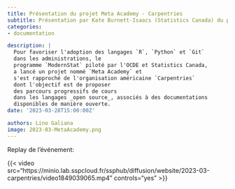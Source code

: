 ```yaml
---
title: Présentation du projet Meta Academy - Carpentries
subtitle: Présentation par Kate Burnett-Isaacs (Statistics Canada) du projet de documentation ouverte
categories:
- documentation

description: |
  Pour favoriser l'adoption des langages `R`, `Python` et `Git`
  dans les administrations, le
  programme `ModernStat` piloté par l'OCDE et Statistics Canada,
  a lancé un projet nommé `Meta Academy` et
  s'est rapproché de l'organisation américaine `Carpentries`
  dont l'objectif est de proposer
  des parcours progressifs de cours
  dans les langages _open source_, associés à des documentations
  disponibles de manière ouverte. 
date: '2023-03-28T15:00:00Z'

authors: Lino Galiana
image: 2023-03-MetaAcademy.png
---
```


Replay de l'événement: 

{{< video src="https://minio.lab.sspcloud.fr/ssphub/diffusion/website/2023-03-carpentries/video1849039065.mp4" controls="yes" >}}









